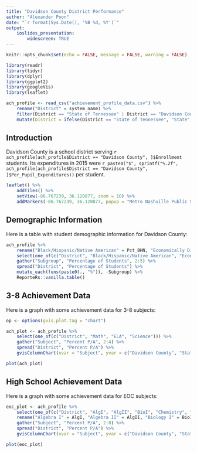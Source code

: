 ```yaml
---
title: "Davidson County District Performance"
author: "Alexander Poon"
date: "`r format(Sys.Date(), '%B %d, %Y')`"
output: 
    ioslides_presentation:
        widescreen: TRUE
---
```


```r

knitr::opts_chunk$set(echo = FALSE, message = FALSE, warning = FALSE)

library(readr)
library(tidyr)
library(dplyr)
library(ggplot2)
library(googleVis)
library(leaflet)

ach_profile <- read_csv("achievement_profile_data.csv") %>%
    rename("District" = system_name) %>%
    filter(District == "State of Tennessee" | District == "Davidson County") %>%
    mutate(District = ifelse(District == "State of Tennessee", "State", District))

```

## Introduction

Davidson County is a school district serving `r ach_profile[ach_profile$District == "Davidson County", ]$Enrollment` students. Its expenditures in 2015 were `r paste0("$", sprintf("%.2f", ach_profile[ach_profile$District == "Davidson County", ]$Per_Pupil_Expenditures))` per student.

``` r

leaflet() %>%
    addTiles() %>%
    setView(-86.767239, 36.120877, zoom = 10) %>%
    addMarkers(-86.767239, 36.120877, popup = "Metro Nashville Public Schools")

```

## Demographic Information

Here is a table with student demographic information for Davidson County:

```r

ach_profile %>%
    rename("Black/Hispanic/Native American" = Pct_BHN, "Economically Disadvantaged" = Pct_ED, "Students with Disabilities" = Pct_SWD, "English Learners" = Pct_EL) %>%
    select(one_of(c("District", "Black/Hispanic/Native American", "Economically Disadvantaged", "Students with Disabilities", "English Learners"))) %>%
    gather("Subgroup", "Percentage of Students", 2:5) %>%
    spread("District", "Percentage of Students") %>%
    mutate_each(funs(paste0(., "%")), -Subgroup) %>%
    ReporteRs::vanilla.table()

```

## 3-8 Achievement Data

Here is a graph with some achievement data for 3-8 subjects:

``` r

op <- options(gvis.plot.tag = "chart")

ach_plot <- ach_profile %>%
    select(one_of(c("District", "Math", "ELA", "Science"))) %>%
    gather("Subject", "Percent P/A", 2:4) %>%
    spread("District", "Percent P/A") %>%
    gvisColumnChart(xvar = "Subject", yvar = c("Davidson County", "State"), options = list(title = "Achievement in 3-8 Subjects", width = 1000, height = 550))

plot(ach_plot)

```

## High School Achievement Data

Here is a graph with some achievement data for EOC subjects:

``` r

eoc_plot <- ach_profile %>%
    select(one_of(c("District", "AlgI", "AlgII", "BioI", "Chemistry", "EngI", "EngII", "EngIII"))) %>%
    rename("Algebra I" = AlgI, "Algebra II" = AlgII, "Biology I" = BioI, "English I" = EngI, "English II" = EngII, "English III" = EngIII) %>%
    gather("Subject", "Percent P/A", 2:8) %>%
    spread("District", "Percent P/A") %>%
    gvisColumnChart(xvar = "Subject", yvar = c("Davidson County", "State"), options = list(title = "Achievement in EOC Subjects", width = 1000, height = 550))

plot(eoc_plot)

```
